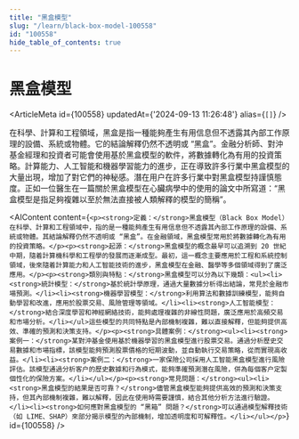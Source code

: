 ```yaml
---
title: "黑盒模型"
slug: "/learn/black-box-model-100558"
id: "100558"
hide_table_of_contents: true
---
```



# 黑盒模型

<ArticleMeta id={100558} updatedAt={'2024-09-13 11:26:48'} alias={`[]`} />
<div className='border-solid border-b border-t-0 my-4 border-[var(--ifm-color-gray-300)]' />

在科學、計算和工程領域，黑盒是指一種能夠產生有用信息但不透露其內部工作原理的設備、系統或物體。它的結論解釋仍然不透明或 “黑盒”。金融分析師、對沖基金經理和投資者可能會使用基於黑盒模型的軟件，將數據轉化為有用的投資策略。計算能力、人工智能和機器學習能力的進步，正在導致許多行業中黑盒模型的大量出現，增加了對它們的神秘感。潛在用户在許多行業中對黑盒模型持謹慎態度。正如一位醫生在一篇關於黑盒模型在心臟病學中的使用的論文中所寫道：“黑盒模型是指足夠複雜以至於無法直接被人類解釋的模型的簡稱”。

<AIContent content={`<p><strong>定義：</strong>黑盒模型（Black Box Model）在科學、計算和工程領域中，指的是一種能夠產生有用信息但不透露其內部工作原理的設備、系統或物體。其結論解釋仍然不透明或 “黑盒”。在金融領域，黑盒模型常用於將數據轉化為有用的投資策略。</p><p><strong>起源：</strong>黑盒模型的概念最早可以追溯到 20 世紀中期，隨着計算機科學和工程學的發展而逐漸成型。最初，這一概念主要應用於工程和系統控制領域，後來隨着計算能力和人工智能技術的進步，黑盒模型在金融、醫學等多個領域得到了廣泛應用。</p><p><strong>類別與特點：</strong>黑盒模型可以分為以下幾類：<ul><li><strong>統計模型：</strong>基於統計學原理，通過大量數據分析得出結論，常見於金融市場預測。</li><li><strong>機器學習模型：</strong>利用算法和數據訓練模型，能夠自動學習和改進，應用於股票交易、風險管理等領域。</li><li><strong>人工智能模型：</strong>結合深度學習和神經網絡技術，能夠處理複雜的非線性問題，廣泛應用於高頻交易和市場分析。</li></ul>這些模型的共同特點是內部機制複雜，難以直接解釋，但能夠提供高效、準確的預測和決策支持。</p><p><strong>具體案例：</strong><ul><li><strong>案例一：</strong>某對沖基金使用基於機器學習的黑盒模型進行股票交易。通過分析歷史交易數據和市場指標，該模型能夠預測股票價格的短期波動，並自動執行交易策略，從而實現高收益。</li><li><strong>案例二：</strong>一家保險公司採用人工智能黑盒模型進行風險評估。該模型通過分析客户的歷史數據和行為模式，能夠準確預測潛在風險，併為每個客户定製個性化的保險方案。</li></ul></p><p><strong>常見問題：</strong><ul><li><strong>黑盒模型的結果是否可靠？</strong>儘管黑盒模型能夠提供高效的預測和決策支持，但其內部機制複雜，難以解釋，因此在使用時需要謹慎，結合其他分析方法進行驗證。</li><li><strong>如何應對黑盒模型的 “黑箱” 問題？</strong>可以通過模型解釋技術（如 LIME、SHAP）來部分揭示模型的內部機制，增加透明度和可解釋性。</li></ul></p>`} id={100558} />
